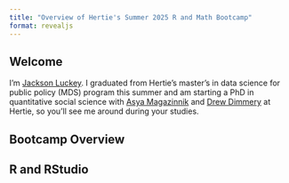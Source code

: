 ```yaml
---
title: "Overview of Hertie's Summer 2025 R and Math Bootcamp"
format: revealjs
---
```


## Welcome

I'm [Jackson Luckey](https://www.jacksonmluckey.com). I graduated from Hertie's master's in data science for public policy (MDS) program this summer and am starting a PhD in quantitative social science with [Asya Magazinnik](https://www.hertie-school.org/en/research/faculty-and-researchers/profile/person/magazinnik-1) and [Drew Dimmery](https://www.hertie-school.org/en/who-we-are/profile/person/dimmery) at Hertie, so you'll see me around during your studies.

## Bootcamp Overview

## R and RStudio